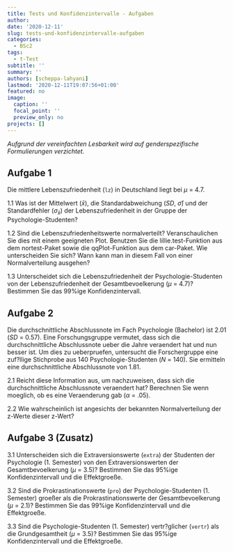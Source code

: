 ```yaml
---
title: Tests und Konfidenzintervalle - Aufgaben
author: 
date: '2020-12-11'
slug: tests-und-konfidenzintervalle-aufgaben
categories:
  - BSc2
tags:
  - t-Test
subtitle: ''
summary: ''
authors: [scheppa-lahyani]
lastmod: '2020-12-11T19:07:56+01:00'
featured: no
image:
  caption: ''
  focal_point: ''
  preview_only: no
projects: []
---
```


*Aufgrund der vereinfachten Lesbarkeit wird auf genderspezifische Formulierungen verzichtet.*

## Aufgabe 1

Die mittlere Lebenszufriedenheit (`lz`) in Deutschland liegt bei $\mu$ = 4.7.

1.1 Was ist der Mittelwert ($\bar{x}$), die Standardabweichung (*SD*, $\hat\sigma$) und der Standardfehler ($\sigma_{\bar{x}}$) der Lebenszufriedenheit in der Gruppe der Psychologie-Studenten?

1.2 Sind die Lebenszufriedenheitswerte normalverteilt? Veranschaulichen Sie dies mit einem geeigneten Plot. Benutzen Sie die lillie.test-Funktion aus dem nortest-Paket sowie die qqPlot-Funktion aus dem car-Paket. Wie unterscheiden Sie sich? Wann kann man in diesem Fall von einer Normalverteilung ausgehen?

1.3 Unterscheidet sich die Lebenszufriedenheit der Psychologie-Studenten von der Lebenszufriedenheit der Gesamtbevoelkerung ($\mu$ = 4.7)? Bestimmen Sie das 99%ige Konfidenzintervall.

## Aufgabe 2

Die durchschnittliche Abschlussnote im Fach Psychologie (Bachelor) ist 2.01 (*SD* = 0.57). Eine Forschungsgruppe vermutet, dass sich die durchschnittliche Abschlussnote ueber die Jahre veraendert hat und nun besser ist. Um dies zu ueberpruefen, untersucht die Forschergruppe eine zuf?llige Stichprobe aus 140 Psychologie-Studenten (*N* = 140). Sie ermitteln eine durchschnittliche Abschlussnote von 1.81.

2.1 Reicht diese Information aus, um nachzuweisen, dass sich die durchschnittliche Abschlussnote veraendert hat? Berechnen Sie wenn moeglich, ob es eine Veraenderung gab ($\alpha$ = .05).

2.2 Wie wahrscheinlich ist angesichts der bekannten Normalverteilung der z-Werte dieser z-Wert?

## Aufgabe 3 (Zusatz)

3.1 Unterscheiden sich die Extraversionswerte (`extra`) der Studenten der Psychologie (1. Semester) von den Extraversionswerten der Gesamtbevoelkerung ($\mu$ = 3.5)? Bestimmen Sie das 95%ige Konfidenzintervall und die Effektgroeße.

3.2 Sind die Prokrastinationswerte (`pro`) der Psychologie-Studenten (1. Semester) groeßer als die Prokrastinationswerte der Gesamtbevoelkerung ($\mu$ = 2.1)? Bestimmen Sie das 99%ige Konfidenzintervall und die Effektgroeße.

3.3 Sind die Psychologie-Studenten (1. Semester) vertr?glicher (`vertr`) als die Grundgesamtheit ($\mu$ = 3.5)? Bestimmen Sie das 95%ige Konfidenzintervall und die Effektgroeße.
